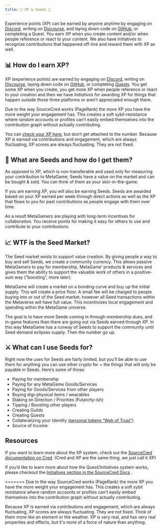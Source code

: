 ```yaml
---
title: 🧬 XP & Seeds 🌱
---
```


Experience points (XP) can be earned by anyone anytime by engaging on [Discord](https://discord.gg/ZqdPP9b), writing on [Discourse](https://metagame.trydiscourse.com/), and laying down code on [GitHub](https://github.com/metafam/), or completing a Quest. You earn XP when you create content and/or when people reference or react to your content. We also have Initiatives to recognize contributions that happened off-line and reward them with XP as well. 

## 📊 How do I earn XP?

XP (experience points) are earned by engaging on [Discord](https://discord.gg/ZqdPP9b), writing on [Discourse](https://metagame.trydiscourse.com/), laying down code on [GitHub](https://github.com/metafam/), or completing [Quests](https://forum.metagame.wtf/c/quest/5/l/latest?board=default). You get some XP when you create, you get more XP when people reference or react to your creation and then we have _Initiatives_ for awarding XP for things that happen outside those three platforms or aren’t appreciated enough there.

Due to the way SourceCred works (PageRank) the more XP you have the more weight your engagement has. This creates a soft sybil-resistance where random accounts or profiles can’t easily embed themselves into the contribution graph without actually contributing.

You can [check your XP here](https://metafam.github.io/TheSource/timeline/@metagame/), but don’t get attached to the number. Because XP is earned via contributions and engagement, which are always fluctuating; XP scores are always fluctuating. They are not fixed.

## 🌱 What are Seeds and how do I get them?

As opposed to XP, which is non-transferable and used only for measuring your contribution to MetaGame; Seeds have a value on the market and can be bought & sold. You can think of them as your skin-in-the-game.

If you are earning XP, you will also be earning Seeds. Seeds are awarded based on your XP earned per week through direct actions as well as the XP that flows to you for past contributions as people engage with them over time.

As a result MetaGamers are playing with long-term incentives for collaboration. You receive points for making it easy for others to use and contribute to your contributions.

## 📈 WTF is the Seed Market?

The Seed market exists to support value creation. By giving people a way to buy and sell Seeds, we create a community currency. This allows passive MetaGamers to pay for membership, MetaGame’ products & services and gives them the ability to support the valuable work of others in a positive-sum way (“boosting”, more later).

MetaGame will create a market on a bonding curve and buy up the initial supply. This will create a price floor. A small fee will be charged to people buying into or out of the Seed market, however all Seed transactions within the Metaverse will have full value. This incentivizes local engagement and spending within the MetaGame universe.

The goal is to have more Seeds coming in through membership dues, and in-game features than there are going out via Seeds earned through XP. In this way MetaGame has a runway of Seeds to support the community until Seed demand eclipses supply. Then the number go up.

## ⚔️ What can I use Seeds for?

Right now the uses for Seeds are fairly limited, but you’ll be able to use them for anything you can use other crypto for + the things that will only be payable in Seeds. Here’s some of those:

-   Paying for membership
-   Paying for any MetaGame Goods/Services
-   Paying for Goods/Services from other players
-   Buying digi-physical items / wearables
-   Staking on Direction / Priorities (Futarchy-ish)
-   Tipping / Boosting other players
-   Creating Guilds
-   Creating Quests
-   Collateralizing your Identity [(personal tokens “Web of Trust”)](https://twitter.com/AdamScochran/status/1258053707322863623?s=20)
-   Source of Income
    

## Resources

If you want to learn more about the XP system, check out the [SourceCred documentation on Cred](https://sourcecred.io/docs/concepts/cred). (Cred and XP are the same thing, we just call it XP)

If you’d like to learn more about how the Quest/Initiatives system works, please checkout the [Initiatives section in the SourceCred Docs](https://sourcecred.io/docs/concepts/initiatives) .

=======
Due to the way SourceCred works (PageRank) the more XP you have the more weight your engagement has. This creates a soft sybil resistance where random accounts or profiles can't easily embed themselves into the contribution graph without actually contributing. 

Because XP is earned via contributions and engagement, which are always fluctuating, XP scores are always fluctuating. They are not fixed. Think of them more like an element or the weather. XP is very real, and has very real properties and effects, but it's more of a force of nature than anything.
